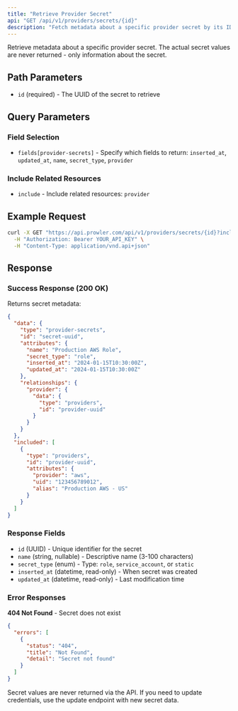```yaml
---
title: "Retrieve Provider Secret"
api: "GET /api/v1/providers/secrets/{id}"
description: "Fetch metadata about a specific provider secret by its ID."
---
```


Retrieve metadata about a specific provider secret. The actual secret values are never returned - only information about the secret.

## Path Parameters

- `id` (required) - The UUID of the secret to retrieve

## Query Parameters

### Field Selection

- `fields[provider-secrets]` - Specify which fields to return: `inserted_at`, `updated_at`, `name`, `secret_type`, `provider`

### Include Related Resources

- `include` - Include related resources: `provider`

## Example Request

```bash
curl -X GET "https://api.prowler.com/api/v1/providers/secrets/{id}?include=provider" \
  -H "Authorization: Bearer YOUR_API_KEY" \
  -H "Content-Type: application/vnd.api+json"
```

## Response

### Success Response (200 OK)

Returns secret metadata:

```json
{
  "data": {
    "type": "provider-secrets",
    "id": "secret-uuid",
    "attributes": {
      "name": "Production AWS Role",
      "secret_type": "role",
      "inserted_at": "2024-01-15T10:30:00Z",
      "updated_at": "2024-01-15T10:30:00Z"
    },
    "relationships": {
      "provider": {
        "data": {
          "type": "providers",
          "id": "provider-uuid"
        }
      }
    }
  },
  "included": [
    {
      "type": "providers",
      "id": "provider-uuid",
      "attributes": {
        "provider": "aws",
        "uid": "123456789012",
        "alias": "Production AWS - US"
      }
    }
  ]
}
```

### Response Fields

- `id` (UUID) - Unique identifier for the secret
- `name` (string, nullable) - Descriptive name (3-100 characters)
- `secret_type` (enum) - Type: `role`, `service_account`, or `static`
- `inserted_at` (datetime, read-only) - When secret was created
- `updated_at` (datetime, read-only) - Last modification time

### Error Responses

**404 Not Found** - Secret does not exist
```json
{
  "errors": [
    {
      "status": "404",
      "title": "Not Found",
      "detail": "Secret not found"
    }
  ]
}
```

<Note>
Secret values are never returned via the API. If you need to update credentials, use the update endpoint with new secret data.
</Note>
